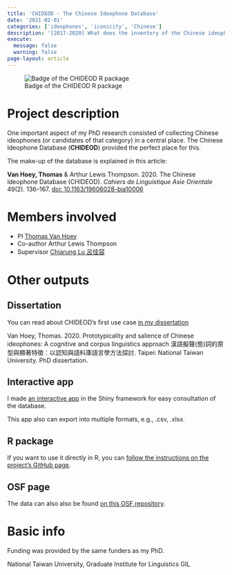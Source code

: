```yaml
---
title: 'CHIDEOD - The Chinese Ideophone Database'
date: '2021-02-01'
categories: ['ideophones', 'iconicity', 'Chinese']
description: '[2017-2020] What does the inventory of the Chinese ideophonic lexicon look like?'
execute: 
  message: false
  warning: false
page-layout: article
---
```



![Badge of the CHIDEOD R package](logo.png)



# Project description

One important aspect of my PhD research consisted of collecting Chinese ideophones (or candidates of that category) in a central place.
The Chinese Ideophone Database (**CHIDEOD**) provided the perfect place for this.

The make-up of the database is explained in this article:

**Van Hoey, Thomas** & Arthur Lewis Thompson. 2020. The Chinese Ideophone Database (CHIDEOD). *Cahiers de Linguistique Asie Orientale* 49(2). 136–167. [doi: 10.1163/19606028-bja10006](https://doi.org/10.1163/19606028-bja10006)

# Members involved

* PI [Thomas Van Hoey](https://thomasvanhoey.com)
* Co-author  Arthur Lewis Thompson
* Supervisor [Chiarung Lu 呂佳容](https://chiarungluntu.blogspot.com/)


# Other outputs

## Dissertation

You can read about CHIDEOD's first use case [in my dissertation](https://thomasvanhoey.com/losse_files/theses/DISSERTATION.pdf)

Van Hoey, Thomas. 2020.
Prototypicality and salience of Chinese ideophones: A cognitive and corpus linguistics approach
漢語擬聲(態)詞的原型與顯著特徵：以認知與語料庫語言學方法探討.
Taipei: National Taiwan University. PhD dissertation.

## Interactive app

I made [an interactive app](https://simazhi.shinyapps.io/chideod_appversion/) in the Shiny framework for easy consultation of the database.

This app also can export into multiple formats, e.g., .csv, .xlsx.

## R package

If you want to use it directly in R, you can [follow the instructions on the project's GitHub page](https://github.com/simazhi/chinese_ideophone_database).

## OSF page

The data can also also be found [on this OSF repository](https://osf.io/kpwgf/).

# Basic info

::: {.card}
Funding was provided by the same funders as my PhD.

National Taiwan University, Graduate Institute for Linguistics GIL

:::









